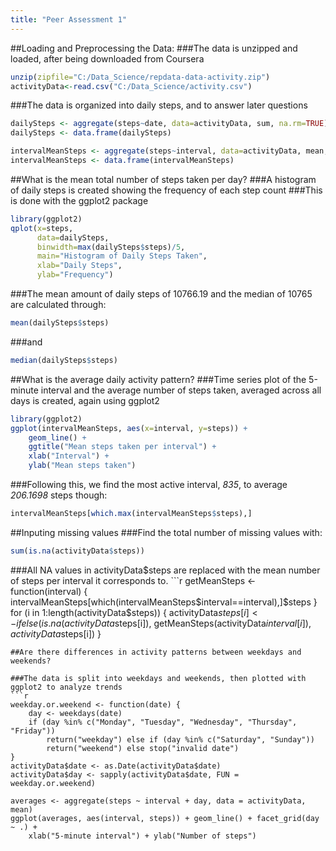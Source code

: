 ```yaml
---
title: "Peer Assessment 1"
---
```


##Loading and Preprocessing the Data:
###The data is unzipped and loaded, after being downloaded from Coursera
```r
unzip(zipfile="C:/Data_Science/repdata-data-activity.zip")
activityData<-read.csv("C:/Data_Science/activity.csv")
```

###The data is organized into daily steps, and  to answer later questions

```r
dailySteps <- aggregate(steps~date, data=activityData, sum, na.rm=TRUE)
dailySteps <- data.frame(dailySteps)

intervalMeanSteps <- aggregate(steps~interval, data=activityData, mean, na.rm=TRUE)
intervalMeanSteps <- data.frame(intervalMeanSteps)
```

##What is the mean total number of steps taken per day?
###A histogram of daily steps is created showing the frequency of each step count
###This is done with the ggplot2 package
```r
library(ggplot2)
qplot(x=steps,
      data=dailySteps,
      binwidth=max(dailySteps$steps)/5,
      main="Histogram of Daily Steps Taken",
      xlab="Daily Steps",
      ylab="Frequency")
```

###The mean amount of daily steps of 10766.19 and the median of 10765 are calculated through:
```r
mean(dailySteps$steps)
```
###and
```r
median(dailySteps$steps)
```
##What is the average daily activity pattern?
###Time series plot of the 5-minute interval and the average number of steps taken, averaged across all days is created, again using ggplot2

```r
library(ggplot2)
ggplot(intervalMeanSteps, aes(x=interval, y=steps)) +
    geom_line() +
    ggtitle("Mean steps taken per interval") +
    xlab("Interval") +
    ylab("Mean steps taken")
```
###Following this, we find the most active interval, *835*, to average *206.1698* steps though:
```r
intervalMeanSteps[which.max(intervalMeanSteps$steps),]
```

##Inputing missing values
###Find the total number of missing values with:
```r
sum(is.na(activityData$steps))
```
###All NA values in activityData$steps are replaced with the mean number of steps per interval it corresponds to.
```r
getMeanSteps <- function(interval) {
    intervalMeanSteps[which(intervalMeanSteps$interval==interval),]$steps
}
for (i in 1:length(activityData$steps)) {
    activityData$steps[i] <- ifelse(is.na(activityData$steps[i]),
                            getMeanSteps(activityData$interval[i]),
                            activityData$steps[i])
}
```
##Are there differences in activity patterns between weekdays and weekends?

###The data is split into weekdays and weekends, then plotted with ggplot2 to analyze trends
```r
weekday.or.weekend <- function(date) {
    day <- weekdays(date)
    if (day %in% c("Monday", "Tuesday", "Wednesday", "Thursday", "Friday")) 
        return("weekday") else if (day %in% c("Saturday", "Sunday")) 
        return("weekend") else stop("invalid date")
}
activityData$date <- as.Date(activityData$date)
activityData$day <- sapply(activityData$date, FUN = weekday.or.weekend)

averages <- aggregate(steps ~ interval + day, data = activityData, mean)
ggplot(averages, aes(interval, steps)) + geom_line() + facet_grid(day ~ .) + 
    xlab("5-minute interval") + ylab("Number of steps")
```









